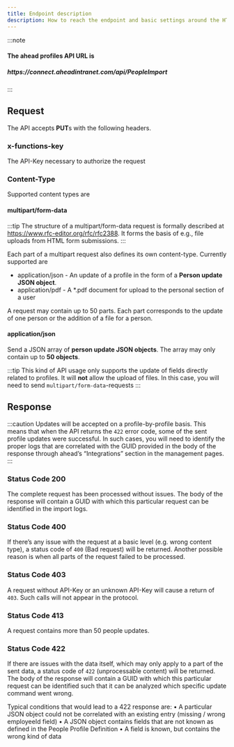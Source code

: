 ```yaml
---
title: Endpoint description
description: How to reach the endpoint and basic settings around the HTTP Headers
---
```


:::note
<h4>The ahead profiles API URL is</h4>
<h5>htt<span>ps://connect</span>.aheadintranet.com/api/PeopleImport</h5>
:::

## Request

The API accepts **PUT**s with the following headers.

### x-functions-key

The API-Key necessary to authorize the request

<LinkCard
  title="Authentication & Authorization"
  href="../03-authentication-authorization/"
/>

### Content-Type

Supported content types are

#### multipart/form-data

:::tip
The structure of a multipart/form-data request is formally described at https://www.rfc-editor.org/rfc/rfc2388. It forms the basis of e.g., file uploads from HTML form submissions.
:::

Each part of a multipart request also defines its own content-type. Currently supported are

* application/json - An update of a profile in the form of a **Person update JSON object**.
* application/pdf - A *.pdf document for upload to the personal section of a user

A request may contain up to 50 parts. Each part corresponds to the update of one person or the addition of a file for a person.

<CardGrid>
    <LinkCard
        title="Person update JSON object"
        description="Learn about the specifics of the person update JSON"
        href="../05-person-json-object/"
    />
    <LinkCard
        title="Sending files"
        description="Learn how to transmit files to your user's personal sections"
        href="../06-sending-files/"
    />
</CardGrid>

#### application/json

Send a JSON array of **person update JSON objects**. The array may only contain up to **50 objects**.

:::tip
This kind of API usage only supports the update of fields directly related to profiles. It will **not** allow the upload of files.
In this case, you will need to send `multipart/form-data`-requests
:::

<LinkCard
    title="Person update JSON object"
    description="Learn about the specifics of the person update JSON"
    href="../05-person-json-object/"
/>

## Response

:::caution
Updates will be accepted on a profile-by-profile basis. 
This means that when the API returns the `422` error code, some of the sent profile updates were successful. 
In such cases, you will need to identify the proper logs that are correlated with the GUID provided in the body of the 
response through ahead’s “Integrations” section in the management pages.
:::

### Status Code 200 

The complete request has been processed without issues. The body of the response will contain a GUID with which this particular request
can be identified in the import logs.

### Status Code 400 

If there’s any issue with the request at a basic level (e.g. wrong content type), a status code of `400` (Bad request) will be returned. Another possible reason is when all parts of the request failed to be processed.

### Status Code 403 

A request without API-Key or an unknown API-Key will cause a return of `403`. Such calls will not appear in the protocol.

### Status Code 413

A request contains more than 50 people updates.

### Status Code 422

If there are issues with the data itself, which may only apply to a part of the sent data, a status code of `422` (unprocessable content) will be returned. 
The body of the response will contain a GUID with which this particular request can be identified such that it can be analyzed 
which specific update command went wrong.

Typical conditions that would lead to a 422 response are:
•	A particular JSON object could not be correlated with an existing entry (missing / wrong employeeId field)
•	A JSON object contains fields that are not known as defined in the People Profile Definition
•	A field is known, but contains the wrong kind of data